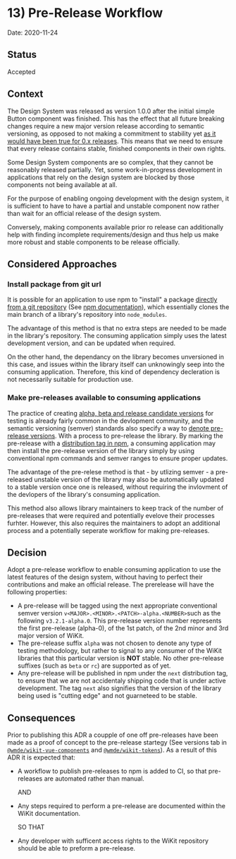 
<Meta title="Documentation/Decisions and ADRs/ADRs/13) Pre-Release Workflow" />

# 13) Pre-Release Workflow

Date: 2020-11-24

## Status

Accepted

## Context

The Design System was released as version 1.0.0 after the initial simple Button component was finished.
This has the effect that all future breaking changes require a new major version release according to semantic versioning,
as opposed to not making a commitment to stability yet [as it would have been true for 0.x releases](https://semver.org/#spec-item-4).
This means that we need to ensure that every release contains stable, finished components in their own rights.

Some Design System components are so complex, that they cannot be reasonably released partially.
Yet, some work-in-progress development in applications that rely on the design system are blocked by those components not being available at all.

For the purpose of enabling ongoing development with the design system, it is sufficient to have to have a partial and unstable component now rather than wait for an official release of the design system. 

Conversely, making components available prior ro release can additionally help with finding incomplete requirements/design and thus help us make more robust and stable components to be release officially.

## Considered Approaches

### Install package from git url

It is possible for an application to use npm to "install" a package [directly from a git repository](https://www.pluralsight.com/guides/install-npm-packages-from-gitgithub) (See [npm documentation](https://docs.npmjs.com/cli/v6/configuring-npm/package-json#git-urls-as-dependencies)), which essentially clones the main branch of a library's repository into `node_modules`.

The advantage of this method is that no extra steps are needed to be made in the library's repository. The consuming application simply uses the latest development version, and can be updated when required.

On the other hand, the dependancy on the library becomes unversioned in this case, and issues within the library itself can unknowingly seep into the consuming application. Therefore, this kind of dependency decleration is not necessarily suitable for production use.

### Make pre-releases available to consuming applications

The practice of creating [alpha, beta and release candidate versions](https://en.wikipedia.org/wiki/Software_release_life_cycle#Stages_of_development) for testing is already fairly common in the devlopment community, and the semantic versioning (semver) standards also specify a way to [denote pre-release versions](https://semver.org/#spec-item-9). With a process to pre-release the library. By marking the pre-release with a [distribution tag in npm](https://docs.npmjs.com/cli/v6/commands/npm-dist-tag), a consuming application may then install the pre-release version of the library simply by using conventional npm commands and semver ranges to ensure proper updates.

The advantage of the pre-relese method is that - by utlizing semver - a pre-released unstable version of the library may also be automatically updated to a stable version once one is released, without requiring the invlovment of the devlopers of the library's consuming application. 

This method also allows library maintainers to keep track of the number of pre-releases that were required and potentially evelove their processes furhter. However, this also requires the maintainers to adopt an additional process and a potentially seperate workflow for making pre-releases.

## Decision

Adopt a pre-release workflow to enable consuming application to use the latest features of the design system, without having to perfect their contributions and make an official release. The prerelease will have the following properties:

- A pre-release will be tagged using the next appropriate conventional semver version `v<MAJOR>.<MINOR>.<PATCH>-alpha.<NUMBER>`such as the following `v3.2.1-alpha.0`. This pre-release version number represents the first pre-release (alpha-0), of the 1st patch, of the 2nd minor and 3rd major version of WiKit.
- The pre-release suffix `alpha` was not chosen to denote any type of testing methodology, but rather to signal to any consumer of the WiKit libraries that this particular version is **NOT** stable. No other pre-release suffixes (such as `beta` or `rc`) are supported as of yet.
- Any pre-release will be published in npm under the `next` distribution tag, to ensure that we are not accidentaly shipping code that is under active development. The tag `next` also signifies that the version of the library being used is "cutting edge" and not guarneteed to be stable.

## Consequences

Prior to publishing this ADR a coupple of one off pre-releases have been made as a proof of concept to the pre-release startegy (See versions tab in [`@wmde/wikit-vue-components`](https://www.npmjs.com/package/@wmde/wikit-vue-components) and [`@wmde/wikit-tokens`](https://www.npmjs.com/package/@wmde/wikit-tokens)). As a result of this ADR it is expected that:

- A workflow to publish pre-releases to npm is added to CI, so that pre-releases are automated rather than manual.

  AND

- Any steps required to perform a pre-release are documented within the WiKit documentation.

  SO THAT

- Any developer with sufficent access rights to the WiKit repository should be able to preform a pre-release.

